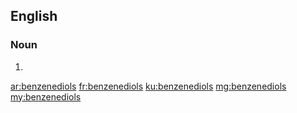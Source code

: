 ==English==

===Noun===
{{head|en}}

# {{plural of|benzenediol}}

[[ar:benzenediols]]
[[fr:benzenediols]]
[[ku:benzenediols]]
[[mg:benzenediols]]
[[my:benzenediols]]